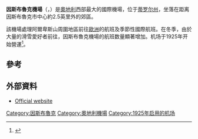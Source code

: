 {{Infobox airport
| name          = 因斯布鲁克机场
| nativename    = ''{{small|{{lang|de|Flughafen Innsbruck}}}}''
| nativename-a  = 
| nativename-r  = 
| image         = <!--airport logo-->
| image-width   = 200
| image2        = 12-06-05-innsbruck-by-ralfr-165.jpg
| image2-width  = 250
| caption       = 
| IATA          = INN
| ICAO          = LOWI
| type          = 
| owner         = Tiroler Flughafenbetriebs GmbH
<!-- 未知參數 | home_airport_for = [[Welcome_air|Welcome air]] -->
| operator      = 
| city-served   = [[奧地利|奧地利]][[蒂罗尔州|蒂罗尔州]]
| location      = <!--If different than above-->
| hub           = [[奧地利航空|奧地利航空]]
| elevation-f   = 1906
| elevation-m   = 581
| coordinates   = {{coord|47|15|37|N|011|20|38|E|region:AT|display=inline,title}}
| website       = [http://www.innsbruck-airport.com/ innsbruck-airport.com]
| pushpin_map   = Austria
| pushpin_mapsize = 
| pushpin_map_alt = 
| pushpin_map_caption = Location within Austria
| pushpin_relief = 
| pushpin_image = 
| pushpin_label = INN
| pushpin_label_position = 
| pushpin_mark  = 
| pushpin_marksize = 
| metric-elev   = 
| metric-rwy    = 
| r1-number     = 08/26
| r1-length-f   = 6,562
| r1-length-m   = 2,000
| r1-surface    = [[沥青|沥青]]
| stat-year     = 
| stat1-header  = 
| stat1-data    = 
| stat2-header  = 
| stat2-data    = 
| footnotes     = 
}}
'''因斯布魯克機場'''（{{lang-de|Flughafen Innsbruck}}，{{airport codes|INN|LOWI}}）是[[奧地利|奧地利]]西部最大的國際機場，位于[[蒂罗尔州|蒂罗尔州]]，坐落在距离因斯布魯克市中心約2.5英里外的郊區。

該機場處理阿爾卑斯山周圍地區前往[[歐洲|歐洲]]的航班及季節性國際航班。在冬季，由於大量的滑雪愛好者前往，因斯布魯克機場的航班数量顯著增加。机场于1925年开始營運<ref>{{Cite web |url=http://www.innsbruck-airport.com/en/history/ |title=airport history |accessdate=2014-09-06 |archive-date=2016-11-01 |archive-url=https://web.archive.org/web/20161101023544/http://www.innsbruck-airport.com/en/history |dead-url=yes }}</ref>。

==參考==
{{reflist}}

==外部資料==
{{Commonscat-inline}}
* [http://www.innsbruck-airport.com/en/ Official website]{{Wayback|url=http://www.innsbruck-airport.com/en/ |date=20140817200600 }}
{{奥地利机场}}
[[Category:因斯布魯克|Category:因斯布魯克]]
[[Category:奧地利機場|Category:奧地利機場]]
[[Category:1925年启用的机场|Category:1925年启用的机场]]